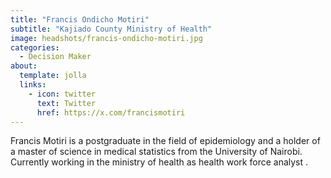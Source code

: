```yaml
---
title: "Francis Ondicho Motiri"
subtitle: "Kajiado County Ministry of Health"
image: headshots/francis-ondicho-motiri.jpg
categories:
  - Decision Maker
about:
  template: jolla
  links:
    - icon: twitter
      text: Twitter
      href: https://x.com/francismotiri
---
```


Francis Motiri is a postgraduate in the field of epidemiology and a holder of a master of science in medical statistics from the University of Nairobi. Currently working in the ministry of health as health work force analyst .
